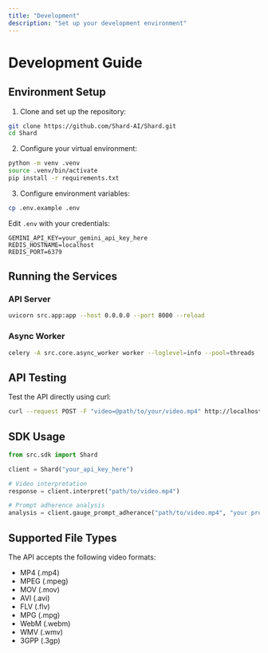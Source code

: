 ```yaml
---
title: "Development"
description: "Set up your development environment"
---
```


# Development Guide

## Environment Setup

1. Clone and set up the repository:

```bash
git clone https://github.com/Shard-AI/Shard.git
cd Shard
```

2. Configure your virtual environment:

```bash
python -m venv .venv
source .venv/bin/activate
pip install -r requirements.txt
```

3. Configure environment variables:

```bash
cp .env.example .env
```

Edit `.env` with your credentials:

```
GEMINI_API_KEY=your_gemini_api_key_here
REDIS_HOSTNAME=localhost
REDIS_PORT=6379
```

## Running the Services

### API Server

```bash
uvicorn src.app:app --host 0.0.0.0 --port 8000 --reload
```

### Async Worker

```bash
celery -A src.core.async_worker worker --loglevel=info --pool=threads
```

## API Testing

Test the API directly using curl:

```bash
curl --request POST -F "video=@path/to/your/video.mp4" http://localhost:8000/v1/interpret
```

## SDK Usage

```python
from src.sdk import Shard

client = Shard("your_api_key_here")

# Video interpretation
response = client.interpret("path/to/video.mp4")

# Prompt adherence analysis
analysis = client.gauge_prompt_adherance("path/to/video.mp4", "your prompt here")
```

## Supported File Types

The API accepts the following video formats:

- MP4 (.mp4)
- MPEG (.mpeg)
- MOV (.mov)
- AVI (.avi)
- FLV (.flv)
- MPG (.mpg)
- WebM (.webm)
- WMV (.wmv)
- 3GPP (.3gp)
